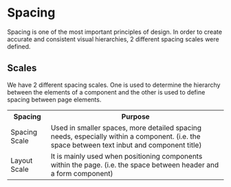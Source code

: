 # Spacing

Spacing is one of the most important principles of design. In order to create accurate and consistent visual
hierarchies, 2 different spacing scales were defined.

## Scales

We have 2 different spacing scales. One is used to determine the hierarchy between the elements of a component and the
other is used to define spacing between page elements.
<table>
  <tr>
    <th>Spacing</th>
    <th>Purpose</th>
  </tr>
  <tr>
    <td>Spacing Scale</td>
    <td>
      Used in smaller spaces, more detailed spacing needs, especially within a component.
      (i.e. the space between text inbut and component title)
    </td>
  </tr>
  <tr>
    <td>Layout Scale</td>
    <td>
      It is mainly used when positioning components within the page.
      (i.e. the space between header and a form component)
    </td>
  </tr>
</table>


<logo-playground
  path="example/logo/tree-sample/tree-showcase/tree-showcase.component"
  context='{"title": "Spacing Demo", "buttons": true}'
  height="500px">
</logo-playground>
